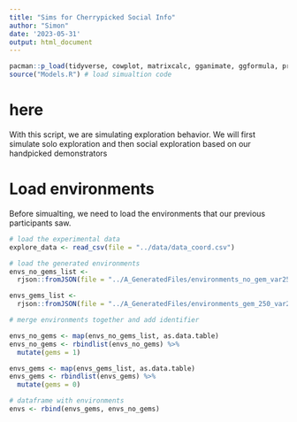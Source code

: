 ```yaml
---
title: "Sims for Cherrypicked Social Info"
author: "Simon"
date: '2023-05-31'
output: html_document
---
```


```r
pacman::p_load(tidyverse, cowplot, matrixcalc, gganimate, ggformula, pracma, doParallel, viridis, adespatial)
source("Models.R") # load simualtion code
```

# here
With this script, we are simulating exploration behavior. 
We will first simulate solo exploration and then social exploration based on our handpicked demonstrators

# Load environments 
Before simualting, we need to load the environments that our previous participants saw.
```r
# load the experimental data
explore_data <- read_csv(file = "../data/data_coord.csv")

# load the generated environments
envs_no_gems_list <-
  rjson::fromJSON(file = "../A_GeneratedFiles/environments_no_gem_var25max.json") # max gem value: 250; variance: 25

envs_gems_list <-
  rjson::fromJSON(file = "../A_GeneratedFiles/environments_gem_250_var25max.json") # max gem value: 250; variance: 25

# merge environments together and add identifier

envs_no_gems <- map(envs_no_gems_list, as.data.table)
envs_no_gems <- rbindlist(envs_no_gems) %>%
  mutate(gems = 1)

envs_gems <- map(envs_gems_list, as.data.table)
envs_gems <- rbindlist(envs_gems) %>%
  mutate(gems = 0)

# dataframe with environments
envs <- rbind(envs_gems, envs_no_gems)
```


```r
```
